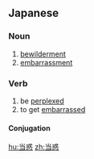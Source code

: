 ==Japanese==
{{ja-kanjitab|とう|わく|yomi=on}}

===Noun===
{{ja-noun|とうわく}}

# [[bewilderment]]
# [[embarrassment]]

===Verb===
{{ja-verb-suru|とうわく}}

# be [[perplexed]]
# to get [[embarrassed]]
#: {{ja-usex|わざとらしい会話に'''当惑'''した。|わざとらし.い かいわ に '''とうわく''' した。|We felt embarrassed by their theatrical conversation styles.}}

====Conjugation====
{{ja-suru|とうわく}}

[[hu:当惑]]
[[zh:当惑]]